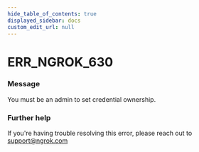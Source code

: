 ```yaml
---
hide_table_of_contents: true
displayed_sidebar: docs
custom_edit_url: null
---
```



# ERR_NGROK_630

### Message
You must be an admin to set credential ownership.

### Further help
If you're having trouble resolving this error, please reach out to [support@ngrok.com](mailto:support@ngrok.com?subject=Help%20with%20ERR_NGROK_630)


<ErrorDetails error='err_ngrok_630' />
